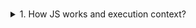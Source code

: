 #

<details>
  
  <summary>1. How JS works and execution context?</summary>

  <div style={{ paddingLeft: '1.25rem' }}>

At its core, **everything in JavaScript happens inside something called an _"execution context."_**  
You can think of this as a **big box or a container** where all your JavaScript code runs and is processed. This execution context is the complete environment for code execution.

This execution context has two main components:

### • Memory Component (also known as Variable Environment)

- This is one of the two crucial parts of the big box, dedicated to **storing data**.
- It's the specific place where **all your variables and functions are kept**.
- They are stored here as **"key-value pairs."** For example, a variable named `a` would have the value `10` associated with it.
- This component is also formally known as the **Variable Environment**, emphasizing that it's an environment for storing variables and functions.

### • Code Component (also known as Thread of Execution)

- This is the second vital part of the big box.
- This is where the **actual JavaScript code is executed**.
- The code is processed here **one line at a time**.
- This component is also known as the **Thread of Execution**, which describes how code proceeds: like a single, continuous thread working through instructions sequentially.
  topmate.io/join/prathamesh_mali_82

---

An important **core fundamental** concept is that **JavaScript is a synchronous single-threaded language.**  
This characteristic dictates how JavaScript handles tasks and processes your code:

### 🔹 Single-threaded

JavaScript can only execute **one command at a time**.  
Imagine it like a single lane on a highway; only one task can pass through at any given moment. It does not perform multiple operations concurrently in its core execution.

### 🔹 Synchronous

JavaScript executes commands in a **specific and predetermined order**.  
It maintains a strict sequence: JavaScript **will not move on to the next line of code until the current line has completely finished executing**. This ensures that each operation is fully completed before the next begins, leading to a predictable, step-by-step flow of execution.

---

Therefore, the combination of _"synchronous single-threaded"_ means that JavaScript processes your code in a rigid, sequential manner—handling one instruction fully before proceeding to the next.  
While concepts like Ajax might suggest asynchronous behavior, the **fundamental execution model** is still synchronous and single-threaded.

> 💡 **This understanding of the execution context is essential to mastering how JavaScript functions under the hood.**

  </div>
</details>
